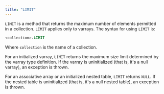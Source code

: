 ```yaml
---
title: "LIMIT"
---
```


<div id="limit" class="registered_link"></div>

`LIMIT` is a method that returns the maximum number of elements permitted in a collection. `LIMIT` applies only to varrays. The syntax for using `LIMIT` is:

```sql
<collection>.LIMIT
```

Where `collection` is the name of a collection.

For an initialized varray, `LIMIT` returns the maximum size limit determined by the varray type definition. If the varray is uninitialized (that is, it's a null varray), an exception is thrown.

For an associative array or an initialized nested table, `LIMIT` returns `NULL`. If the nested table is uninitialized (that is, it's a null nested table), an exception is thrown.
